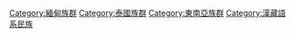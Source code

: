 [[Category:緬甸族群|Category:緬甸族群]]
[[Category:泰國族群|Category:泰國族群]]
[[Category:東南亞族群|Category:東南亞族群]]
[[Category:漢藏語系民族|Category:漢藏語系民族]]